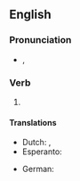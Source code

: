 ==English==

===Pronunciation===
* {{enPR|pär-to͝ok'}}, {{IPA|en|/pɑɹˈtuk/}}

===Verb===
{{head|en|verb form}}

# {{en-simple past of|partake}}

====Translations====
{{trans-top|simple past of partake}}
* Dutch: {{t+|nl|nam deel}}, {{t+|nl|namen deel}}
* Esperanto: {{t|eo|partoprenis}}
{{trans-mid}}
* German: {{t+|de|nahm teil}}
{{trans-bottom}}